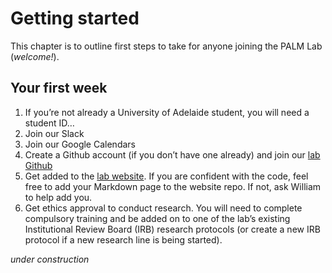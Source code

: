 # Getting started {#getting-started}

This chapter is to outline first steps to take for anyone joining the PALM Lab (*welcome!*).

## Your first week

1. If you're not already a University of Adelaide student, you will need a student ID...
2. Join our Slack
3. Join our Google Calendars
4. Create a Github account (if you don't have one already) and join our [lab Github](https://github.com/PALM-Lab)
5. Get added to the [lab website](https://palm-lab.github.io). If you are confident with the code, feel free to add your Markdown page to the website repo. If not, ask William to help add you.
6. Get ethics approval to conduct research. You will need to complete compulsory training and be added on to one of the lab's existing Institutional Review Board (IRB) research protocols (or create a new IRB protocol if a new research line is being started).

_under construction_